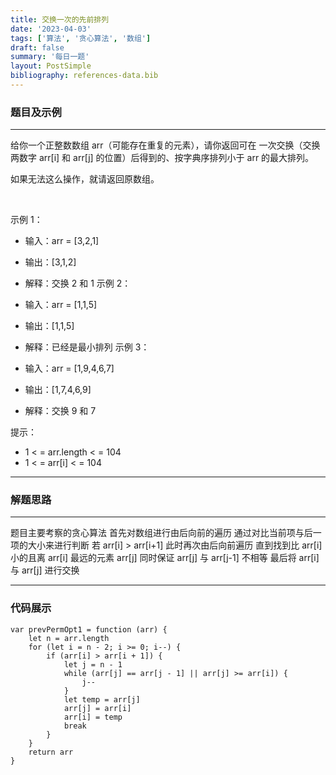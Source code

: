 ```yaml
---
title: 交换一次的先前排列
date: '2023-04-03'
tags: ['算法', '贪心算法', '数组']
draft: false
summary: '每日一题'
layout: PostSimple
bibliography: references-data.bib
---
```


### 题目及示例

---
给你一个正整数数组 arr（可能存在重复的元素），请你返回可在 一次交换（交换两数字 arr[i] 和 arr[j] 的位置）后得到的、按字典序排列小于 arr 的最大排列。

如果无法这么操作，就请返回原数组。

 

示例 1：

+ 输入：arr = [3,2,1]
+ 输出：[3,1,2]
+ 解释：交换 2 和 1
示例 2：

+ 输入：arr = [1,1,5]
+ 输出：[1,1,5]
+ 解释：已经是最小排列
示例 3：

+ 输入：arr = [1,9,4,6,7]
+ 输出：[1,7,4,6,9]
+ 解释：交换 9 和 7
 

提示：

+ 1 < = arr.length < = 104
+ 1 < = arr[i] < = 104

---

### 解题思路
---
题目主要考察的贪心算法
首先对数组进行由后向前的遍历
通过对比当前项与后一项的大小来进行判断
若 arr[i] > arr[i+1]
此时再次由后向前遍历
直到找到比 arr[i] 小的且离 arr[i] 最远的元素 arr[j]
同时保证 arr[j] 与 arr[j-1] 不相等
最后将 arr[i] 与 arr[j] 进行交换

---

### 代码展示
```
var prevPermOpt1 = function (arr) {
    let n = arr.length
    for (let i = n - 2; i >= 0; i--) {
        if (arr[i] > arr[i + 1]) {
            let j = n - 1
            while (arr[j] == arr[j - 1] || arr[j] >= arr[i]) {
                j--
            }
            let temp = arr[j]
            arr[j] = arr[i]
            arr[i] = temp
            break
        }
    }
    return arr
}
```